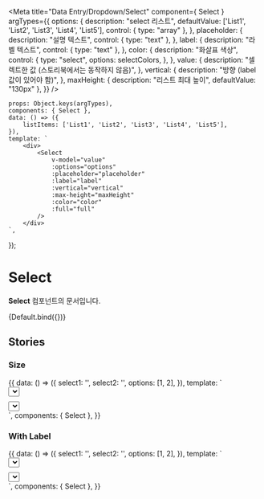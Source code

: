 
<Meta
    title="Data Entry/Dropdown/Select"
    component={ Select }
    argTypes={{
        options: {
            description: "select 리스트",
            defaultValue: ['List1', 'List2', 'List3', 'List4', 'List5'],
            control: { type: "array" },
        },
        placeholder: {
            description: "설명 텍스트",
            control: { type: "text" },
        },
        label: {
            description: "라벨 텍스트",
            control: { type: "text" },
        },
        color: {
            description: "화살표 색상",
            control: {
                type: "select",
                options: selectColors,
            },
        },
        value: {
            description: "셀렉트한 값 (스토리북에서는 동작하지 않음)",
        },
        vertical: {
            description: "방향 (label 값이 있어야 함)",
        },
        maxHeight: {
            description: "리스트 최대 높이",
            defaultValue: "130px"
        },
    }}
/>

    props: Object.keys(argTypes),
    components: { Select },
    data: () => ({
        listItems: ['List1', 'List2', 'List3', 'List4', 'List5'],
    }),
    template: `
        <div>
            <Select
                v-model="value"
                :options="options"
                :placeholder="placeholder"
                :label="label"
                :vertical="vertical"
                :max-height="maxHeight"
                :color="color"
                :full="full"
            />
        </div>
    `,
});

# Select
**Select** 컴포넌트의 문서입니다.

<Story name="Default" height="150px">
    {Default.bind({})}
</Story>

<ArgsTable story="Default" />

## Stories

### Size
<Canvas>
    <Story name="Size" height="200px">
        {{
            data: () => ({
                select1: '',
                select2: '',
                options: [1, 2],
            }),
            template: `
                <div>
                    <div style="margin-bottom: 10px">
                        <Select v-model="select1" :options="options" />
                    </div>
                    <div>
                        <Select v-model="select2" :options="options" full />
                    </div>
                </div>
        `,
            components: { Select },
        }}
    </Story>
</Canvas>

### With Label
<Canvas>
    <Story name="Direction" height="200px">
        {{
            data: () => ({
                select1: '',
                select2: '',
                options: [1, 2],
            }),
            template: `
                <div>
                    <div style="margin-bottom: 10px">
                        <Select v-model="select1" :options="options" label="Label" />
                    </div>
                    <div>
                        <Select v-model="select2" :options="options" label="Label" :vertical="false" />
                    </div>
                </div>
        `,
            components: { Select },
        }}
    </Story>
</Canvas>
